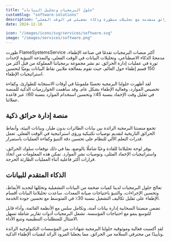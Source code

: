 ```yaml
---
title: "حلول البرمجيات وتحليل البيانات"
customSlug: "software-solutions"
description: "منصة برمجيات إطفاء حرائق متقدمة مع تحليلات متطورة وذكاء تشغيلي في الوقت الفعلي"
date: 2024-12-18

icon: "/images/icons/svg/services/software.svg"
image: "/images/services/software.png"
---
```


طورت FlameSystemsService أكثر منصات البرمجيات تقدمًا في صناعة الإطفاء، مدمجةً الذكاء الاصطناعي، وتحليلات البيانات في الوقت الفعلي، والنمذجة التنبؤية لإحداث ثورة في عمليات إدارة الحرائق. تم نشر مجموعة برمجياتنا المملوكة من قبل أكثر من 150 قسم إطفاء حول العالم، حيث تقوم بمعالجة ملايين نقاط البيانات يوميًا لتحسين استراتيجيات الإطفاء.

لقد أظهرت حلولنا البرمجية تحسنًا ملموسًا في أوقات الاستجابة للطوارئ، وكفاءة تخصيص الموارد، وفعالية الإطفاء بشكل عام. وقد ساهمت الخوارزميات الذكية للمنصة في تقليل وقت الإخماد بنسبة 45٪ وتحسين استخدام الموارد بنسبة 60٪ عبر قاعدة عملائنا.

## منصة إدارة حرائق ذكية

تجمع منصتنا البرمجية الرائدة بين بيانات الطائرات بدون طيار، وبيانات البيئة، وأنماط الحرائق التاريخية لتقديم توصيات تكتيكية ورؤى استراتيجية في الوقت الفعلي. تعمل قدرات التعلم الآلي للنظام على تحسين دقة التنبؤ وكفاءة العمليات باستمرار.

<ImageList>
  <ImageItem
    imageSrc="/images/services/software-bg.png"
    imageAlt="واجهة برمجية تعرض تحليلات إدارة الحرائق في الوقت الفعلي"
    video_src="/videos/software-demo.mp4"
    video_id="software-video"
    video_provider="html5"
  />
</ImageList>

يوفر لوحة تحليلاتنا للقادة وعيًا شاملًا بالوضع، بما في ذلك توقعات سلوك الحرائق، واستراتيجيات الإخماد المثلى، وتوصيات نشر الموارد. تمكن هذه المعلومات من اتخاذ قرارات أكثر فاعلية أثناء العمليات الطارئة الحرجة.

## الذكاء المتقدم للبيانات

تعالج حلول البرمجيات لدينا كميات ضخمة من البيانات التشغيلية وتحللها لتحديد الأنماط، وتحسين الإجراءات، والتنبؤ باحتياجات صيانة المعدات. ساعدت تحليلاتنا البيانات أقسام الإطفاء على تقليل تكاليف التشغيل بنسبة 30٪ في المتوسط مع تحسين جودة الخدمة.

تضمن منصتنا السحابية إدارة بيانات آمنة، وتكامل سلس مع الأنظمة القائمة، وأداء قابل للتوسع ينمو مع احتياجات المؤسسة. تشمل البرمجيات أدوات تقارير شاملة تسهل الامتثال للمتطلبات التنظيمية وتتبع الأداء.

لقد أكسبت فعالية وموثوقية حلولنا البرمجية شهادات من المؤسسات التكنولوجية الرائدة وتأييدًا من محترفي السلامة من الحرائق، مما يجعلنا المزود الرائد لتقنيات الإطفاء الذكية.

